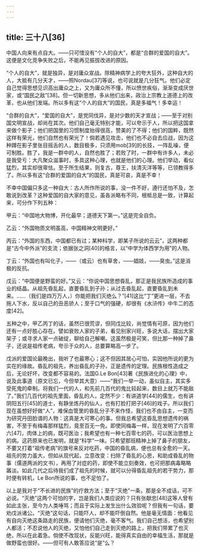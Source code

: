 ```yaml
---
---
---
```

title: 三十八[36]
---




中国人向来有点自大。——只可惜没有“个人的自大”，都是“合群的爱国的自大”。这便是文化竞争失败之后，不能再见振拔改进的原因。

“个人的自大”，就是独异，是对庸众宣战。除精神病学上的夸大狂外，这种自大的人，大抵有几分天才，——照Nordau[37]等说，也可说就是几分狂气。他们必定自己觉得思想见识高出庸众之上，又为庸众所不懂，所以愤世疾俗，渐渐变成厌世家，或“国民之敌”[38]。但一切新思想，多从他们出来，政治上宗教上道德上的改革，也从他们发端。所以多有这“个人的自大”的国民，真是多福气！多幸运！

“合群的自大”，“爱国的自大”，是党同伐异，是对少数的天才宣战；——至于对别国文明宣战，却尚在其次。他们自己毫无特别才能，可以夸示于人，所以把这国拿来做个影子；他们把国里的习惯制度抬得很高，赞美的了不得；他们的国粹，既然这样有荣光，他们自然也有荣光了！倘若遇见攻击，他们也不必自去应战，因为这种蹲在影子里张目摇舌的人，数目极多，只须用mob[39]的长技，一阵乱噪，便可制胜。胜了，我是一群中的人，自然也胜了；若败了时，一群中有许多人，未必是我受亏：大凡聚众滋事时，多具这种心理，也就是他们的心理。他们举动，看似猛烈，其实却很卑怯。至于所生结果，则复古，尊王，扶清灭洋等等，已领教得多了。所以多有这“合群的爱国的自大”的国民，真是可哀，真是不幸！

不幸中国偏只多这一种自大：古人所作所说的事，没一件不好，遵行还怕不及，怎敢说到改革？这种爱国的自大家的意见，虽各派略有不同，根柢总是一致，计算起来，可分作下列五种：

甲云：“中国地大物博，开化最早；道德天下第一。”这是完全自负。

乙云：“外国物质文明虽高，中国精神文明更好。”

丙云：“外国的东西，中国都已有过；某种科学，即某子所说的云云”，这两种都是“古今中外派”的支流；依据张之洞[40]的格言，以“中学为体西学为用”的人物。

丁云：“外国也有叫化子，——（或云）也有草舍，——娼妓，——臭虫。”这是消极的反抗。

戊云：“中国便是野蛮的好。”又云：“你说中国思想昏乱，那正是我民族所造成的事业的结晶。从祖先昏乱起，直要昏乱到子孙；从过去昏乱起，直要昏乱到未来。……（我们是四万万人，）你能把我们灭绝么？”[41]这比“丁”更进一层，不去拖人下水，反以自己的丑恶骄人；至于口气的强硬，却很有《水浒传》中牛二的态度[42]。

五种之中，甲乙丙丁的话，虽然已很荒谬，但同戊比较，尚觉情有可原，因为他们还有一点好胜心存在。譬如衰败人家的子弟，看见别家兴旺，多说大话，摆出大家架子；或寻求人家一点破绽，聊给自己解嘲。这虽然极是可笑，但比那一种掉了鼻子，还说是祖传老病，夸示于众的人，总要算略高一步了。

戊派的爱国论最晚出，我听了也最寒心；这不但因其居心可怕，实因他所说的更为实在的缘故。昏乱的祖先，养出昏乱的子孙，正是遗传的定理。民族根性造成之后，无论好坏，改变都不容易的。法国G.Le Bon[43]著《民族进化的心理》中，说及此事道（原文已忘，今但举其大意）——“我们一举一动，虽似自主，其实多受死鬼的牵制。将我们一代的人，和先前几百代的鬼比较起来，数目上就万不能敌了。”我们几百代的祖先里面，昏乱的人，定然不少：有讲道学[44]的儒生，也有讲阴阳五行[45]的道士，有静坐炼丹的仙人，也有打脸打把子[46]的戏子。所以我们现在虽想好好做“人”，难保血管里的昏乱分子不来作怪，我们也不由自主，一变而为研究丹田脸谱的人物：这真是大可寒心的事。但我总希望这昏乱思想遗传的祸害，不至于有梅毒那样猛烈，竟至百无一免。即使同梅毒一样，现在发明了六百零六[47]，肉体上的病，既可医治；我希望也有一种七百零七的药，可以医治思想上的病。这药原来也已发明，就是“科学”一味。只希望那班精神上掉了鼻子的朋友，不要又打着“祖传老病”的旗号来反对吃药，中国的昏乱病，便也总有全愈的一天。祖先的势力虽大，但如从现代起，立意改变：扫除了昏乱的心思，和助成昏乱的物事（儒道两派的文书），再用了对症的药，即使不能立刻奏效，也可把那病毒略略羼淡。如此几代之后待我们成了祖先的时候，就可以分得昏乱祖先的若干势力，那时便有转机，Le Bon所说的事，也不足怕了。

以上是我对于“不长进的民族”的疗救方法；至于“灭绝”一条，那是全不成话，可不必说。“灭绝”这两个可怕的字，岂是我们人类应说的？只有张献忠[48]这等人曾有如此主张，至今为人类唾骂；而且于实际上发生出什么效验呢？但我有一句话，要劝戊派诸公。“灭绝”这句话，只能吓人，却不能吓倒自然。他是毫无情面：他看见有自向灭绝这条路走的民族，便请他们灭绝，毫不客气。我们自己想活，也希望别人都活；不忍说他人的灭绝，又怕他们自己走到灭绝的路上，把我们带累了也灭绝，所以在此着急。倘使不改现状，反能兴旺，能得真实自由的幸福生活，那就是做野蛮也很好。——但可有人敢答应说“是”么？